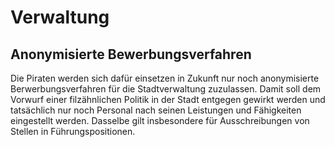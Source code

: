 = Verwaltung =

== Anonymisierte Bewerbungsverfahren ==

Die Piraten werden sich dafür einsetzen in Zukunft nur noch anonymisierte Berwerbungsverfahren für die Stadtverwaltung zuzulassen. Damit soll dem Vorwurf einer filzähnlichen Politik in der Stadt entgegen gewirkt werden und tatsächlich nur noch Personal nach seinen Leistungen und Fähigkeiten eingestellt werden. Dasselbe gilt insbesondere für Ausschreibungen von Stellen in Führungspositionen.
